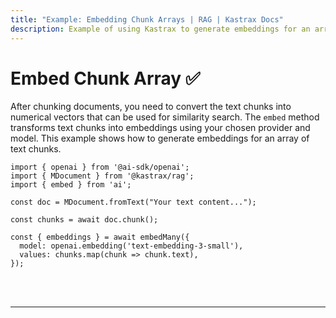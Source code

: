 ```yaml
---
title: "Example: Embedding Chunk Arrays | RAG | Kastrax Docs"
description: Example of using Kastrax to generate embeddings for an array of text chunks for similarity search.
---
```



# Embed Chunk Array ✅

After chunking documents, you need to convert the text chunks into numerical vectors that can be used for similarity search. The `embed` method transforms text chunks into embeddings using your chosen provider and model. This example shows how to generate embeddings for an array of text chunks.

```tsx copy
import { openai } from '@ai-sdk/openai';
import { MDocument } from '@kastrax/rag';
import { embed } from 'ai';

const doc = MDocument.fromText("Your text content...");

const chunks = await doc.chunk();

const { embeddings } = await embedMany({
  model: openai.embedding('text-embedding-3-small'),
  values: chunks.map(chunk => chunk.text),
});
```

<br />
<br />
<hr className="dark:border-[#404040] border-gray-300" />
<br />
<br />
<GithubLink
  link={
    "https://github.com/kastrax-ai/kastrax/blob/main/examples/basics/rag/embed-chunk-array"
  }
/>
